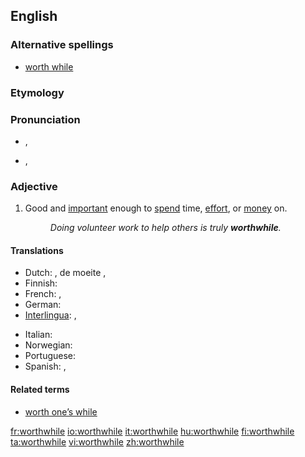 ==English==

===Alternative spellings===
* [[worth while]]

===Etymology===
{{compound|worth|while}}

===Pronunciation===
* {{a|UK|in accents with the [[wine-whine merger]]}} {{IPA|/wɜː(ɹ)θˈwaɪl/}}, {{SAMPA|/w3:(r)T"waIl/}}
* {{a|UK|in accents without the merger}} {{IPA|/wɜː(ɹ)θˈʍaɪl/}}, {{SAMPA|/w3:(r)T"WaIl/}}

===Adjective===
{{en-adj}}

# Good and [[important]] enough to [[spend]] time, [[effort]], or [[money]] on.
#: ''Doing volunteer work to help others is truly '''worthwhile'''.''

====Translations====
{{trans-top|good and important enough to spend time, effort, or money on}}
* Dutch: {{t+|nl|de}} {{t+|nl|moeite}} {{t|nl|lonend}}, de moeite {{t+|nl|waard}}, {{t|nl|waardevol}}
* Finnish: {{t-|fi|kannattava}}
* French: {{t|fr|de valeur}}, {{t+|fr|valant}} {{t+|nl|la}} {{t-|nl|peine}}
* German: {{t-|de|lohnend}}
* [[Interlingua]]: {{t|ia|de valor|xs=Interlingua}}, {{t-|ia|que|xs=Interlingua}} {{t-|ia|vale|xs=Interlingua}} {{t-|ia|le|xs=Interlingua}} {{t-|ia|pena|xs=Interlingua}}
{{trans-mid}}
* Italian: {{t+|it|che}} {{t|it|vale la pena}}
* Norwegian: {{t|no|umaken verd}}
* Portuguese: {{t|pt|vantajoso}}
* Spanish: {{t|nl|de valor}}, {{t+|es|que}} {{t+|es|vale}} {{t+|es|la}} {{t+|es|pena}}
{{trans-bottom}}

====Related terms====
* [[worth one’s while]]

[[fr:worthwhile]]
[[io:worthwhile]]
[[it:worthwhile]]
[[hu:worthwhile]]
[[fi:worthwhile]]
[[ta:worthwhile]]
[[vi:worthwhile]]
[[zh:worthwhile]]